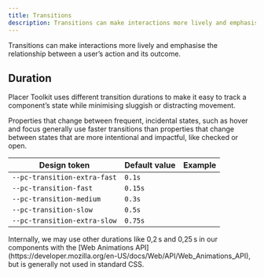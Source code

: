 ```yaml
---
title: Transitions
description: Transitions can make interactions more lively and emphasise the relationship between a user’s action and its outcome.
---
```


Transitions can make interactions more lively and emphasise the relationship between a user’s action and its outcome.

## Duration

Placer Toolkit uses different transition durations to make it easy to track a component’s state while minimising sluggish or distracting movement.

Properties that change between frequent, incidental states, such as hover and focus generally use faster transitions than properties that change between states that are more intentional and impactful, like checked or open.

| Design token                 | Default value | Example                                                                                          |
| ---------------------------- | ------------- | ------------------------------------------------------------------------------------------------ |
| `--pc-transition-extra-fast` | `0.1s`        | <div class="transition-demo" style="transition-duration: var(--pc-transition-extra-fast)"></div> |
| `--pc-transition-fast`       | `0.15s`       | <div class="transition-demo" style="transition-duration: var(--pc-transition-fast)"></div>       |
| `--pc-transition-medium`     | `0.3s`        | <div class="transition-demo" style="transition-duration: var(--pc-transition-medium)"></div>     |
| `--pc-transition-slow`       | `0.5s`        | <div class="transition-demo" style="transition-duration: var(--pc-transition-slow)"></div>       |
| `--pc-transition-extra-slow` | `0.75s`       | <div class="transition-demo" style="transition-duration: var(--pc-transition-extra-slow)"></div> |

<pc-callout appearance="primary">
    <pc-icon
        library="default"
        icon-style="solid"
        name="gear"
        slot="icon"
    ></pc-icon>
    Internally, we may use other durations like 0,2 s and 0,25 s in our components with the [Web Animations API](https://developer.mozilla.org/en-US/docs/Web/API/Web_Animations_API), but is generally not used in standard CSS.
</pc-callout>
